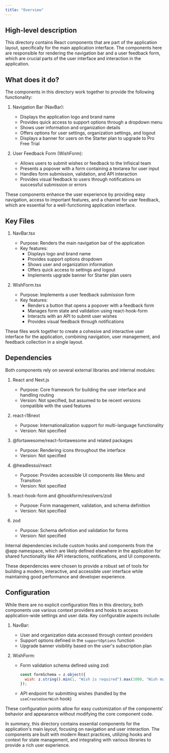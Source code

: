 ```yaml
---
title: "Overview"
---
```


## High-level description
This directory contains React components that are part of the application layout, specifically for the main application interface. The components here are responsible for rendering the navigation bar and a user feedback form, which are crucial parts of the user interface and interaction in the application.

## What does it do?
The components in this directory work together to provide the following functionality:

1. Navigation Bar (NavBar):
   - Displays the application logo and brand name
   - Provides quick access to support options through a dropdown menu
   - Shows user information and organization details
   - Offers options for user settings, organization settings, and logout
   - Displays a banner for users on the Starter plan to upgrade to Pro Free Trial

2. User Feedback Form (WishForm):
   - Allows users to submit wishes or feedback to the Infisical team
   - Presents a popover with a form containing a textarea for user input
   - Handles form submission, validation, and API interaction
   - Provides visual feedback to users through notifications on successful submission or errors

These components enhance the user experience by providing easy navigation, access to important features, and a channel for user feedback, which are essential for a well-functioning application interface.

## Key Files

1. NavBar.tsx
   - Purpose: Renders the main navigation bar of the application
   - Key features:
     - Displays logo and brand name
     - Provides support options dropdown
     - Shows user and organization information
     - Offers quick access to settings and logout
     - Implements upgrade banner for Starter plan users

2. WishForm.tsx
   - Purpose: Implements a user feedback submission form
   - Key features:
     - Renders a button that opens a popover with a feedback form
     - Manages form state and validation using react-hook-form
     - Interacts with an API to submit user wishes
     - Provides visual feedback through notifications

These files work together to create a cohesive and interactive user interface for the application, combining navigation, user management, and feedback collection in a single layout.

## Dependencies
Both components rely on several external libraries and internal modules:

1. React and Next.js
   - Purpose: Core framework for building the user interface and handling routing
   - Version: Not specified, but assumed to be recent versions compatible with the used features

2. react-i18next
   - Purpose: Internationalization support for multi-language functionality
   - Version: Not specified

3. @fortawesome/react-fontawesome and related packages
   - Purpose: Rendering icons throughout the interface
   - Version: Not specified

4. @headlessui/react
   - Purpose: Provides accessible UI components like Menu and Transition
   - Version: Not specified

5. react-hook-form and @hookform/resolvers/zod
   - Purpose: Form management, validation, and schema definition
   - Version: Not specified

6. zod
   - Purpose: Schema definition and validation for forms
   - Version: Not specified

Internal dependencies include custom hooks and components from the @app namespace, which are likely defined elsewhere in the application for shared functionality like API interactions, notifications, and UI components.

These dependencies were chosen to provide a robust set of tools for building a modern, interactive, and accessible user interface while maintaining good performance and developer experience.

## Configuration
While there are no explicit configuration files in this directory, both components use various context providers and hooks to access application-wide settings and user data. Key configurable aspects include:

1. NavBar:
   - User and organization data accessed through context providers
   - Support options defined in the `supportOptions` function
   - Upgrade banner visibility based on the user's subscription plan

2. WishForm:
   - Form validation schema defined using zod:
     ```javascript
     const formSchema = z.object({
       wish: z.string().min(1, "Wish is required").max(1000, "Wish must be less than 1000 characters")
     });
     ```
   - API endpoint for submitting wishes (handled by the `useCreateUserWish` hook)

These configuration points allow for easy customization of the components' behavior and appearance without modifying the core component code.

In summary, this directory contains essential components for the application's main layout, focusing on navigation and user interaction. The components are built with modern React practices, utilizing hooks and context for state management, and integrating with various libraries to provide a rich user experience.